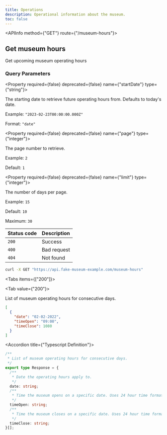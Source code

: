 ```yaml
---
title: Operations
description: Operational information about the museum.
toc: false
---
```



<Root>

<API>

<APIInfo method={"GET"} route={"/museum-hours"}>

## Get museum hours

Get upcoming museum operating hours

### Query Parameters

<Property required={false} deprecated={false} name={"startDate"} type={"string"}>

The starting date to retrieve future operating hours from. Defaults to today's date.

<span>Example:  `"2023-02-23T00:00:00.000Z"`</span>

<span>Format:  `"date"`</span>

</Property>

<Property required={false} deprecated={false} name={"page"} type={"integer"}>

The page number to retrieve.

<span>Example:  `2`</span>

<span>Default:  `1`</span>

</Property>

<Property required={false} deprecated={false} name={"limit"} type={"integer"}>

The number of days per page.

<span>Example:  `15`</span>

<span>Default:  `10`</span>

<span>Maximum:  `30`</span>

</Property>

| Status code | Description |
| ----------- | ----------- |
| `200` | Success |
| `400` | Bad request |
| `404` | Not found |

</APIInfo>

<APIExample>

```bash title="curl"
curl -X GET "https://api.fake-museum-example.com/museum-hours"
```

<Tabs items={["200"]}>

<Tab value={"200"}>

List of museum operating hours for consecutive days.

```json title="Example Response"
[
  {
    "date": "02-02-2022",
    "timeOpen": "09:00",
    "timeClose": 1080
  }
]
```

<Accordions>

<Accordion title={"Typescript Definition"}>

```ts
/**
 * List of museum operating hours for consecutive days.
 */
export type Response = {
  /**
   * Date the operating hours apply to.
   */
  date: string;
  /**
   * Time the museum opens on a specific date. Uses 24 hour time format (`HH:mm`).
   */
  timeOpen: string;
  /**
   * Time the museum closes on a specific date. Uses 24 hour time format (`HH:mm`).
   */
  timeClose: string;
}[];

```

</Accordion>

</Accordions>

</Tab>

</Tabs>

</APIExample>

</API>

</Root>